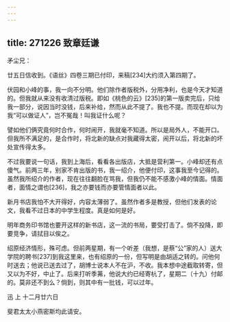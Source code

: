 ```yaml
---
---
---
```

title: 271226 致章廷谦
---




矛尘兄：

廿五日信收到。《语丝》四卷三期已付印，来稿[234]大约须入第四期了。

伏园和小峰的事，我一向不分明。他们除作者版税外，分用净利，也是今天才知道的。但我就从来没有收清过版税。即如《桃色的云》[235]的第一版卖完后，只给我一部分，说因当时没钱，后来补给，然而从此不提了。我也不提。而现在却以为我“可以做证人”，岂不冤哉！叫我证什么呢？

譬如他们俩究竟何时合作，何时闹开，我就毫不知道。所以是局外人，不能开口。但我所不满足的，是合作时，将北新的缺点对我藏得太密，闹开以后，将北新的坏处宣传得太多。

不过我要说一句话，我到上海后，看看各出版店，大抵是营利第一。小峰却还有点傻气。前两三年，别家不肯出版的书，我一绍介，他便付印，这事我至今记得的。虽然我所绍介的作者，现在往往翻脸在骂我，但我仍不能不感激小峰的情面。情面者，面情之谓也[236]，我之亦要钱而亦要管情面者以此。

新月书店我怕不大开得好，内容太薄弱了。虽然作者多是教授，但他们发表的论文，我看不过日本的中学生程度。真是如何是好。

明年商务印书馆也要开这样的新书店，这一流的书局，要受打击了。倘不投降，即要竞争，请拭目以俟之。

绍原经济情形，殊可虑。但前两星期，有一个听差（我想，是蔡“公”家的人）送大学院的聘书[237]到我这里来，也有绍原的一份，但写明是由胡适之转的。问他何时送去；他说已送去过了，胡博士说本人不在沪，不收。我本想中途截取转寄，但又以为不好，中止了。后来打听季茀，他说大约已经寄杭了，星期二（十九）付邮的。莫非还不到么？倘到，则其中有一批钱，可以过年。

迅 上 十二月廿六日

斐君太太小燕密斯均此请安。